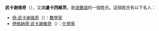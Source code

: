 '''武卡谢维奇'''（{{lang-pl|Łukasiewicz}}），又譯'''盧卡西維茨'''，是[[波蘭語|波蘭語]]的一個姓氏。這個姓氏有以下名人：
* [[扬·武卡谢维奇|扬·武卡谢维奇]]（{{lang|pl|Jan Łukasiewicz}}）：[[數學家|數學家]]
* [[伊格納齊·武卡謝維奇|伊格納齊·武卡謝維奇]]（{{lang|pl|Ignacy Łukasiewicz}}）：[[化學家|化學家]]

{{disambig|Cat=五字人名消歧義}}